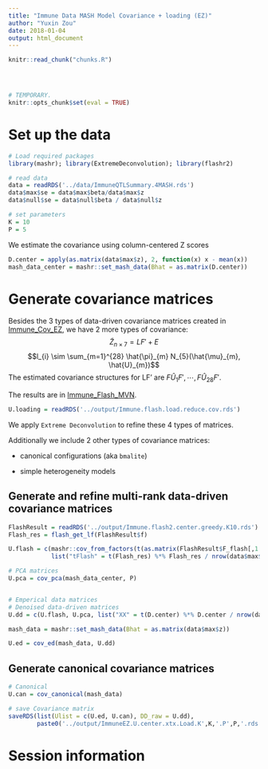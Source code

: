 ```yaml
---
title: "Immune Data MASH Model Covariance + loading (EZ)"
author: "Yuxin Zou"
date: 2018-01-04
output: html_document
---
```

```r
knitr::read_chunk("chunks.R")
```

<!-- Update knitr chunk options -->
```r
```

<!-- Insert the date the file was last updated -->
```r
```

<!-- Insert the code version (Git commit SHA1) if Git repository exists and R
 package git2r is installed -->
```r
```

```r
# TEMPORARY.
knitr::opts_chunk$set(eval = TRUE)
```

# Set up the data
```r
# Load required packages
library(mashr); library(ExtremeDeconvolution); library(flashr2)
```
```r
# read data
data = readRDS('../data/ImmuneQTLSummary.4MASH.rds')
data$max$se = data$max$beta/data$max$z
data$null$se = data$null$beta / data$null$z

# set parameters
K = 10
P = 5
```

We estimate the covariance using column-centered Z scores
```r
D.center = apply(as.matrix(data$max$z), 2, function(x) x - mean(x))
mash_data_center = mashr::set_mash_data(Bhat = as.matrix(D.center))
```

# Generate covariance matrices

Besides the 3 types of data-driven covariance matrices created in [Immune_Cov_EZ](Immune_Cov_EZ.html), we have 2 more types of covariance:
$$ \tilde{Z}_{n\times 7} = LF' + E $$
$$l_{i} \sim \sum_{m=1}^{28} \hat{\pi}_{m} N_{5}(\hat{\mu}_{m}, \hat{U}_{m})$$
The estimated covariance structures for LF' are $F\hat{U}_{1}F', \cdots, F\hat{U}_{28}F'$.

The results are in [Immune_Flash_MVN](Immune_Flash_MVN_red.html).

```r
U.loading = readRDS('../output/Immune.flash.load.reduce.cov.rds')
```
<!--
Here we create 3 types of data-driven covariance matrices:

* Flash (rank 5, previously computed): [Flash](Immune_Flash.html)
  $$ \tilde{Z}_{n\times 7} = LF' + E $$
  $$ U = \frac{1}{n} (LF')'(LF') $$
    + plus single rank Flashs for each factor
    The 5 matrices $F_{q}L_{q}' L_{q} F_{q}'$
    
* PCA (rank 5, to be computed)
    + plus single rank PCAs
    
* Optionally
    + Empirical covariance
--> 
We apply `Extreme Deconvolution` to refine these 4 types of matrices.

Additionally we include 2 other types of covariance matrices:

* canonical configurations (aka `bmalite`)

* simple heterogeneity models

## Generate and refine multi-rank data-driven covariance matrices

```r
FlashResult = readRDS('../output/Immune.flash2.center.greedy.K10.rds')
Flash_res = flash_get_lf(FlashResult$f)

U.flash = c(mashr::cov_from_factors(t(as.matrix(FlashResult$F_flash[,1:5])), "Flash"), 
            list("tFlash" = t(Flash_res) %*% Flash_res / nrow(data$max$z)))

# PCA matrices
U.pca = cov_pca(mash_data_center, P)


# Emperical data matrices
# Denoised data-driven matrices
U.dd = c(U.flash, U.pca, list("XX" = t(D.center) %*% D.center / nrow(data$max$z)), U.loading)

mash_data = mashr::set_mash_data(Bhat = as.matrix(data$max$z))

U.ed = cov_ed(mash_data, U.dd)
```

## Generate canonical covariance matrices

```r
# Canonical
U.can = cov_canonical(mash_data) 

# save Covariance matrix
saveRDS(list(Ulist = c(U.ed, U.can), DD_raw = U.dd), 
        paste0('../output/ImmuneEZ.U.center.xtx.Load.K',K,'.P',P,'.rds'))

```

# Session information

<!-- Insert the session information into the document -->
```r
```
